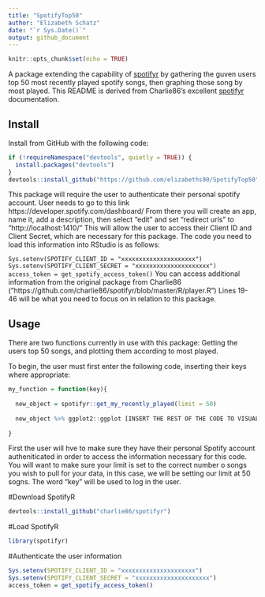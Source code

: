 ---
title: "SpotifyTop50"
author: "Elizabeth Schatz"
date: "`r Sys.Date()`"
output: github_document
---

```{r setup, include=FALSE}
knitr::opts_chunk$set(echo = TRUE)
```
A package extending the capability of [spotifyr](https://github.com/charlie86/spotifyr/blob/master/R/player.R) 
by gathering the guven users top 50 most recently played spotify songs, then graphing those song by most played. This README is 
derived from Charlie86's excellent [spotifyr]((https://github.com/charlie86/spotifyr/blob/master/R/player.R)) 
documentation.

## Install

Install from GitHub with the following code:

```{r install, eval = FALSE}
if (!requireNamespace("devtools", quietly = TRUE)) {
  install.packages("devtools")
}
devtools::install_github("https://github.com/elizabeths90/SpotifyTop50")
```

This package will require the user to authenticate their personal spotify account.  User needs to go to this link https://developer.spotify.com/dashboard/ 
From there you will create an app, name it, add a description, then select "edit" and set “redirect urls” to “http://localhost:1410/”
This will allow the user to access their Client ID and Client Secret, which are necessary for this package. 
The code you need to load this information into RStudio is as follows:

```Sys.setenv(SPOTIFY_CLIENT_ID = "xxxxxxxxxxxxxxxxxxxxx")
Sys.setenv(SPOTIFY_CLIENT_SECRET = "xxxxxxxxxxxxxxxxxxxxx")
access_token = get_spotify_access_token()
```
You can access additional information from the original package from Charlie86 ("https://github.com/charlie86/spotifyr/blob/master/R/player.R")
Lines 19-46 will be what you need to focus on in relation to this package. 

## Usage

There are two functions currently in use with this package: Getting the users top 50 songs, and plotting them according to most played. 

To begin, the user must first enter the following code, inserting their keys 
where appropriate:

```{r}
my_function = function(key){
  
  new_object = spotifyr::get_my_recently_played(limit = 50)
  
  new_object %>% ggplot2::ggplot [INSERT THE REST OF THE CODE TO VISUALIZE HERE]
  
}
```

First the user will hve to make sure they have their personal Spotify account autheniticated in order to access the information necessary for this code. 
You will want to make sure your limit is set to the correct number o songs you wish to pull for your data, in this case, we will be setting our limit at 50 sogns. 
The word "key" will be used to log in the user. 


#Download SpotifyR
```{r}
devtools::install_github("charlie86/spotifyr")
```


#Load SpotifyR
```{r}
library(spotifyr)
```


#Authenticate the user information 
```{r}
Sys.setenv(SPOTIFY_CLIENT_ID = "xxxxxxxxxxxxxxxxxxxxx")
Sys.setenv(SPOTIFY_CLIENT_SECRET = "xxxxxxxxxxxxxxxxxxxxx")
access_token = get_spotify_access_token()
```


